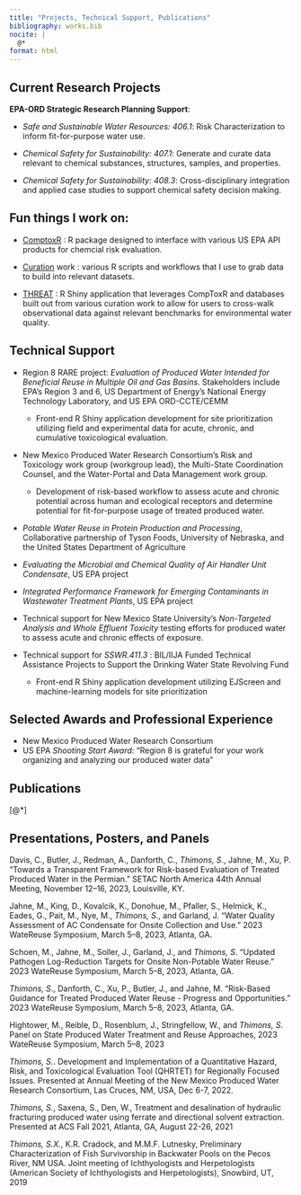 ```yaml
---
title: "Projects, Technical Support, Publications"
bibliography: works.bib
nocite: |
  @*
format: html
---
```


## Current Research Projects

**EPA-ORD Strategic Research Planning Support**:

-   *Safe and Sustainable Water Resources: 406.1*: Risk Characterization to inform fit-for-purpose water use.

-   *Chemical Safety for Sustainability: 407.1*: Generate and curate data relevant to chemical substances, structures, samples, and properties.

-   *Chemical Safety for Sustainability: 408.3*: Cross-disciplinary integration and applied case studies to support chemical safety decision making.

## Fun things I work on:

-   [ComptoxR](https://github.com/seanthimons/ComptoxR) : R package designed to interface with various US EPA API products for chemcial risk evaluation.

-   [Curation](https://github.com/seanthimons/curation) work : various R scripts and workflows that I use to grab data to build into relevant datasets.

-   [THREAT](https://github.com/seanthimons/THREAT) : R Shiny application that leverages CompToxR and databases built out from various curation work to allow for users to cross-walk observational data against relevant benchmarks for environmental water quality.

## Technical Support

-   Region 8 RARE project: *Evaluation of Produced Water Intended for Beneficial Reuse in Multiple Oil and Gas Basins*. Stakeholders include EPA’s Region 3 and 6, US Department of Energy’s National Energy Technology Laboratory, and US EPA ORD-CCTE/CEMM

    -   Front-end R Shiny application development for site prioritization utilizing field and experimental data for acute, chronic, and cumulative toxicological evaluation.

-   New Mexico Produced Water Research Consortium’s Risk and Toxicology work group (workgroup lead), the Multi-State Coordination Counsel, and the Water-Portal and Data Management work group.

    -   Development of risk-based workflow to assess acute and chronic potential across human and ecological receptors and determine potential for fit-for-purpose usage of treated produced water.

-   *Potable Water Reuse in Protein Production and Processing*, Collaborative partnership of Tyson Foods, University of Nebraska, and the United States Department of Agriculture

-   *Evaluating the Microbial and Chemical Quality of Air Handler Unit Condensate*, US EPA project

-   *Integrated Performance Framework for Emerging Contaminants in Wastewater Treatment Plants*, US EPA project

-   Technical support for New Mexico State University’s *Non-Targeted Analysis and Whole Effluent Toxicity* testing efforts for produced water to assess acute and chronic effects of exposure.

-   Technical support for *SSWR.411.3* : BIL/IIJA Funded Technical Assistance Projects to Support the Drinking Water State Revolving Fund

    -   Front-end R Shiny application development utilizing EJScreen and machine-learning models for site prioritization

## Selected Awards and Professional Experience

-   New Mexico Produced Water Research Consortium
-   US EPA *Shooting Start Award*: “Region 8 is grateful for your work organizing and analyzing our produced water data”

## Publications

::: {#refs}
[@*]
:::

## Presentations, Posters, and Panels

Davis, C., Butler, J., Redman, A., Danforth, C., *Thimons, S*., Jahne, M., Xu, P. “Towards a Transparent Framework for Risk-based Evaluation of Treated Produced Water in the Permian.” SETAC North America 44th Annual Meeting, November 12–16, 2023, Louisville, KY.

Jahne, M., King, D., Kovalcik, K., Donohue, M., Pfaller, S., Helmick, K., Eades, G., Pait, M., Nye, M., *Thimons, S*., and Garland, J. “Water Quality Assessment of AC Condensate for Onsite Collection and Use.” 2023 WateReuse Symposium, March 5–8, 2023, Atlanta, GA.

Schoen, M., Jahne, M., Soller, J., Garland, J., and *Thimons, S*. “Updated Pathogen Log-Reduction Targets for Onsite Non-Potable Water Reuse.” 2023 WateReuse Symposium, March 5–8, 2023, Atlanta, GA.

*Thimons, S*., Danforth, C., Xu, P., Butler, J., and Jahne, M. “Risk-Based Guidance for Treated Produced Water Reuse - Progress and Opportunities.” 2023 WateReuse Symposium, March 5–8, 2023, Atlanta, GA.

Hightower, M., Reible, D., Rosenblum, J., Stringfellow, W., and *Thimons, S*. Panel on State Produced Water Treatment and Reuse Approaches, 2023 WateReuse Symposium, March 5–8, 2023

*Thimons, S.*. Development and Implementation of a Quantitative Hazard, Risk, and Toxicological Evaluation Tool (QHRTET) for Regionally Focused Issues. Presented at Annual Meeting of the New Mexico Produced Water Research Consortium, Las Cruces, NM, USA, Dec 6-7, 2022.

*Thimons, S.*, Saxena, S., Den, W., Treatment and desalination of hydraulic fracturing produced water using ferrate and directional solvent extraction. Presented at ACS Fall 2021, Atlanta, GA, August 22-26, 2021

*Thimons, S.X.*, K.R. Cradock, and M.M.F. Lutnesky, Preliminary Characterization of Fish Survivorship in Backwater Pools on the Pecos River, NM USA. Joint meeting of Ichthyologists and Herpetologists (American Society of Ichthyologists and Herpetologists), Snowbird, UT, 2019
